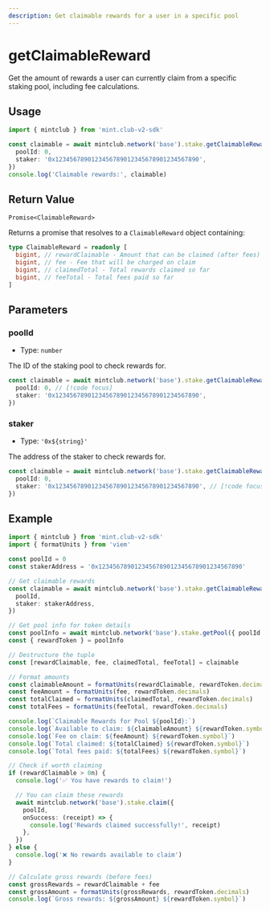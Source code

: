 ```yaml
---
description: Get claimable rewards for a user in a specific pool
---
```


# getClaimableReward

Get the amount of rewards a user can currently claim from a specific staking pool, including fee calculations.

## Usage

```ts twoslash [example.ts]
import { mintclub } from 'mint.club-v2-sdk'

const claimable = await mintclub.network('base').stake.getClaimableReward({
  poolId: 0,
  staker: '0x1234567890123456789012345678901234567890',
})
console.log('Claimable rewards:', claimable)
```

## Return Value

`Promise<ClaimableReward>`

Returns a promise that resolves to a `ClaimableReward` object containing:

```ts
type ClaimableReward = readonly [
  bigint, // rewardClaimable - Amount that can be claimed (after fees)
  bigint, // fee - Fee that will be charged on claim
  bigint, // claimedTotal - Total rewards claimed so far
  bigint, // feeTotal - Total fees paid so far
]
```

## Parameters

### poolId

- Type: `number`

The ID of the staking pool to check rewards for.

```ts
const claimable = await mintclub.network('base').stake.getClaimableReward({
  poolId: 0, // [!code focus]
  staker: '0x1234567890123456789012345678901234567890',
})
```

### staker

- Type: `'0x${string}'`

The address of the staker to check rewards for.

```ts
const claimable = await mintclub.network('base').stake.getClaimableReward({
  poolId: 0,
  staker: '0x1234567890123456789012345678901234567890', // [!code focus]
})
```

## Example

```ts twoslash [example.ts]
import { mintclub } from 'mint.club-v2-sdk'
import { formatUnits } from 'viem'

const poolId = 0
const stakerAddress = '0x1234567890123456789012345678901234567890'

// Get claimable rewards
const claimable = await mintclub.network('base').stake.getClaimableReward({
  poolId,
  staker: stakerAddress,
})

// Get pool info for token details
const poolInfo = await mintclub.network('base').stake.getPool({ poolId })
const { rewardToken } = poolInfo

// Destructure the tuple
const [rewardClaimable, fee, claimedTotal, feeTotal] = claimable

// Format amounts
const claimableAmount = formatUnits(rewardClaimable, rewardToken.decimals)
const feeAmount = formatUnits(fee, rewardToken.decimals)
const totalClaimed = formatUnits(claimedTotal, rewardToken.decimals)
const totalFees = formatUnits(feeTotal, rewardToken.decimals)

console.log(`Claimable Rewards for Pool ${poolId}:`)
console.log(`Available to claim: ${claimableAmount} ${rewardToken.symbol}`)
console.log(`Fee on claim: ${feeAmount} ${rewardToken.symbol}`)
console.log(`Total claimed: ${totalClaimed} ${rewardToken.symbol}`)
console.log(`Total fees paid: ${totalFees} ${rewardToken.symbol}`)

// Check if worth claiming
if (rewardClaimable > 0n) {
  console.log('✅ You have rewards to claim!')

  // You can claim these rewards
  await mintclub.network('base').stake.claim({
    poolId,
    onSuccess: (receipt) => {
      console.log('Rewards claimed successfully!', receipt)
    },
  })
} else {
  console.log('❌ No rewards available to claim')
}

// Calculate gross rewards (before fees)
const grossRewards = rewardClaimable + fee
const grossAmount = formatUnits(grossRewards, rewardToken.decimals)
console.log(`Gross rewards: ${grossAmount} ${rewardToken.symbol}`)
```
